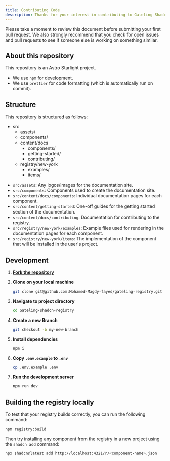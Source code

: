 ```yaml
---
title: Contributing Code
description: Thanks for your interest in contributing to Gateling Shadcn Registry.
---
```



Please take a moment to review this document before submitting your first pull request. We also strongly recommend that you check for open issues and pull requests to see if someone else is working on something similar.

## About this repository

This repository is an Astro Starlight project.

- We use `npm` for development.
- We use `prettier` for code formatting (which is automatically run on commit).

## Structure

This repository is structured as follows:

<FileTree>

- src
  - assets/
  - components/
  - content/docs
    - components/
    - getting-started/
    - contributing/
  - registry/new-york
    - examples/
    - items/

</FileTree>

- `src/assets`: Any logos/images for the documentation site.
- `src/components`: Components used to create the documentation site.
- `src/content/docs/components`: Individual documentation pages for each component.
- `src/content/getting-started`: One-off guides for the getting started section of the documentation.
- `src/content/docs/contributing`: Documentation for contributing to the registry.
- `src/registry/new-york/examples`: Example files used for rendering in the documentation pages for each component.
- `src/registry/new-york/items`: The implementation of the component that will be installed in the user's project.

## Development

<Steps>

1. **[Fork the repository](https://github.com/Mohamed-Magdy-fayed/gateling-registry/fork)**
2. **Clone on your local machine**

   ```bash
   git clone git@github.com:Mohamed-Magdy-fayed/gateling-registry.git
   ```

3. **Navigate to project directory**

   ```bash
   cd Gateling-shadcn-registry
   ```

4. **Create a new Branch**

   ```bash
   git checkout -b my-new-branch
   ```

5. **Install dependencies**

   ```bash
   npm i
   ```

6. **Copy `.env.example` to `.env`**

   ```bash
   cp .env.example .env
   ```

7. **Run the development server**

   ```bash
   npm run dev
   ```

</Steps>

## Building the registry locally

To test that your registry builds correctly, you can run the following command:

```bash
npm registry:build
```

Then try installing any component from the registry in a new project using the `shadcn add` command:

```bash
npx shadcn@latest add http://localhost:4321/r/<component-name>.json
```
